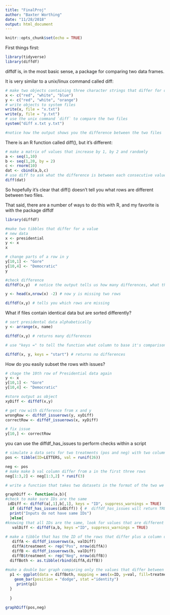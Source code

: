 ```yaml
---
title: "FinalProj"
author: "Baxter Worthing"
date: "11/28/2018"
output: html_document
---
```


```r
knitr::opts_chunk$set(echo = TRUE)
```

First things first:
```r
library(tidyverse)
library(diffdf)
```

diffdf is, in the most basic sense, a package for comparing two data frames.

It is very similar to a unix/linux command called diff:

```r
# make two objects containing three character strings that differ for one value
x <- c("red", "white", "blue")
y <- c("red", "white", "orange")
# write objects to system files 
write(x, file = "x.txt")
write(y, file = "y.txt")
# use the unix command `diff` to compare the two files 
system("diff x.txt y.txt")

#notice how the output shows you the difference between the two files 

```

There is an R function called diff(), but it's different:
```r
# make a matrix of values that increase by 1, by 2 and randomly 
a <- seq(1,10) 
b <- seq(1,20, by = 2)
c <- rnorm(10)
dat <- cbind(a,b,c)
# use diff to ask what the difference is between each consecutive value in a column
diff(dat)
```

So hopefully it's clear that diff() doesn't tell you what rows are different between two files.

That said, there are a number of ways to do this with R, and my favorite is with the package diffdf

```r
library(diffdf)

#make two tibbles that differ for a value
# new data
x <- presidential
y <- x
x

# change parts of a row in y
y[10,1] <- "Gore"
y[10,4] <- "Democratic"
y

#check difference 
diffdf(x,y)  # notice the output tells us how many differences, what the difference is and where it's located 

y <- head(x,nrow(x) -2) # now y is missing two rows

diffdf(x,y) # tells you which rows are missing 


```

What if files contain identical data but are sorted differently?

```r

# sort presidental data alphabetically 
y <- arrange(x, name)

diffdf(x,y) # returns many differences  

# use "keys =" to tell the function what column to base it's comparison on (default in row numbers)

diffdf(x, y, keys = "start") # returns no differences   

```

How do you easily subset the rows with issues?

```r
# chage the 10th row of Presidential data again 
y <- x
y[10,1] <- "Gore"
y[10,4] <- "Democratic"

#store output as object 
xyDiff <- diffdf(x,y) 

# get row with difference from x and y
wrongRow <- diffdf_issuerows(y, xyDiff) 
correctRow <- diffdf_issuerows(x, xyDiff)

# fix issue 
y[10,] <- correctRow

```


you can use the diffdf_has_issues to perform checks within a script 
```r

# simulate a data sets for two treatments (pos and neg) with two columns: IDs and random values 
pos <- tibble(ID=LETTERS, val = runif(26))

neg <- pos
# make make b val column differ from a in the first three rows
neg[1:3,2] <- neg[1:3,2] * runif(3)

# write a function that takes two datasets in the format of the two we just made and checks to makes sure the IDs are the same before graphing only the values that differ between the two 

graphDiff <- function(a,b){
#check to make sure IDs are the same 
 idDiff <- diffdf(a[,1],b[,1], keys = "ID", suppress_warnings = TRUE) 
  if (diffdf_has_issues(idDiff)) { #  diffdf_has_issues will return TRUE if ID column has differences
  print("Inputs do not have same IDs")
  }else{
#knowing that all IDs are the same, look for values that are different
   valDiff <- diffdf(a,b, keys ="ID", suppress_warnings = TRUE) 
  
# make a tibble that has the ID of the rows that differ plus a column designating if they're from a or b
   diffA <- diffdf_issuerows(a, valDiff)
   diffA$treatment <- rep("Pos", nrow(diffA))
   diffB <- diffdf_issuerows(b, valDiff)
   diffB$treatment <- rep("Neg", nrow(diffB))
  diffBoth <- as.tibble(rbind(diffA,diffB))
     
#make a double bar graph comparing only the values that differ between a and b
  p1 <- ggplot(data = diffBoth, mapping = aes(x=ID, y=val, fill=treatment))+
    geom_bar(position = "dodge", stat ="identity")
     print(p1) 
  }
 
  }  

graphDiff(pos,neg)
```
